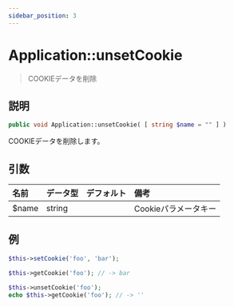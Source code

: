 ```yaml
---
sidebar_position: 3
---
```


# Application::unsetCookie

> COOKIEデータを削除

## 説明

```php
public void Application::unsetCookie( [ string $name = "" ] )
```

COOKIEデータを削除します。

## 引数

| 名前  | データ型 | デフォルト | 備考               |
| :---- | :------- | :--------- | :----------------- |
| $name | string   |            | Cookieパラメータキー |

## 例

```php title="コントローラー - First.php"
$this->setCookie('foo', 'bar');
```

```php title="コントローラー - Second.php"
$this->getCookie('foo'); // -> bar
```

```php title="コントローラー - Third.php"
$this->unsetCookie('foo');
echo $this->getCookie('foo'); // -> ''
```
